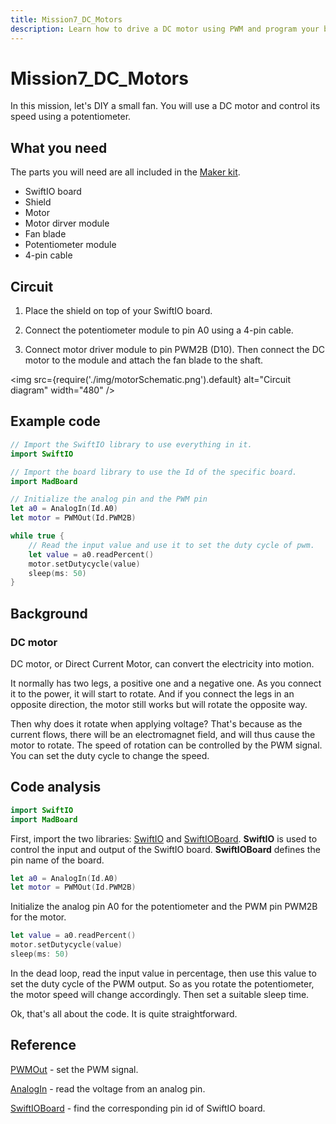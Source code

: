 ```yaml
---
title: Mission7_DC_Motors
description: Learn how to drive a DC motor using PWM and program your board in Swift to realize it.
---
```


# Mission7_DC_Motors

In this mission, let's DIY a small fan. You will use a DC motor and control its speed using a potentiometer.



## What you need

The parts you will need are all included in the [Maker kit](https://www.madmachine.io/product-page/maker-kit-for-swiftio).

- SwiftIO board
- Shield
- Motor
- Motor dirver module
- Fan blade
- Potentiometer module
- 4-pin cable


## Circuit

1. Place the shield on top of your SwiftIO board.

2. Connect the potentiometer module to pin A0 using a 4-pin cable.

3. Connect motor driver module to pin PWM2B (D10). Then connect the DC motor to the module and attach the fan blade to the shaft.

<img
  src={require('./img/motorSchematic.png').default}
  alt="Circuit diagram" width="480"
/>


## Example code

```swift
// Import the SwiftIO library to use everything in it.
import SwiftIO

// Import the board library to use the Id of the specific board.
import MadBoard

// Initialize the analog pin and the PWM pin 
let a0 = AnalogIn(Id.A0)
let motor = PWMOut(Id.PWM2B)

while true {
    // Read the input value and use it to set the duty cycle of pwm.
    let value = a0.readPercent()
    motor.setDutycycle(value) 
    sleep(ms: 50)
}
```


<div className='row row--no-gutters'>
  <ReactPlayer
    url='https://youtu.be/TtdSHR0W27c'
    controls={true}
  />
</div>


## Background

### DC motor

DC motor, or Direct Current Motor, can convert the electricity into motion.

It normally has two legs, a positive one and a negative one. As you connect it to the power, it will start to rotate. And if you connect the legs in an opposite direction, the motor still works but will rotate the opposite way.

Then why does it rotate when applying voltage? That's because as the current flows, there will be an electromagnet field, and will thus cause the motor to rotate. The speed of rotation can be controlled by the PWM signal. You can set the duty cycle to change the speed.

## Code analysis

```swift
import SwiftIO
import MadBoard
```

First, import the two libraries: [SwiftIO](https://swiftioapi.madmachine.io/) and [SwiftIOBoard](https://github.com/madmachineio/MadBoards/blob/main/Sources/SwiftIOBoard/Id.swift). **SwiftIO** is used to control the input and output of the SwiftIO board. **SwiftIOBoard** defines the pin name of the board.

```swift
let a0 = AnalogIn(Id.A0)
let motor = PWMOut(Id.PWM2B)
```
Initialize the analog pin A0 for the potentiometer and the PWM pin PWM2B for the motor.

```swift
let value = a0.readPercent()
motor.setDutycycle(value) 
sleep(ms: 50)
```
In the dead loop, read the input value in percentage, then use this value to set the duty cycle of the PWM output. So as you rotate the potentiometer, the motor speed will change accordingly. Then set a suitable sleep time.

Ok, that's all about the code. It is quite straightforward.

## Reference

[PWMOut](https://swiftioapi.madmachine.io/Classes/PWMOut.html) - set the PWM signal.

[AnalogIn](https://swiftioapi.madmachine.io/Classes/AnalogIn.html) - read the voltage from an analog pin.


[SwiftIOBoard](https://github.com/madmachineio/MadBoards/blob/main/Sources/SwiftIOBoard/Id.swift) - find the corresponding pin id of SwiftIO board.
